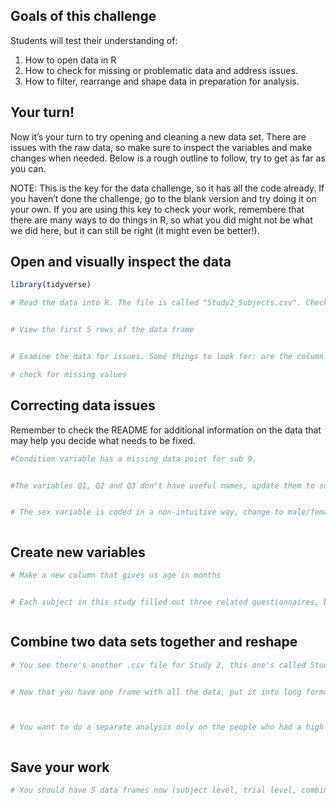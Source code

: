 ## Goals of this challenge

Students will test their understanding of:

1. How to open data in R
2. How to check for missing or problematic data and address issues.
3. How to filter, rearrange and shape data in preparation for analysis.

## Your turn!

Now it's your turn to try opening and cleaning a new data set. There are issues with the raw data, so make sure to inspect the variables and make changes when needed. Below is a rough outline to follow, try to get as far as you can.

NOTE: This is the key for the data challenge, so it has all the code already. If you haven't done the challenge, go to the blank version and try doing it on your own. If you are using this key to check your work, remembere that there are many ways to do things in R, so what you did might not be what we did here, but it can still be right (it might even be better!).


## Open and visually inspect the data

```r

library(tidyverse)

# Read the data into R. The file is called "Study2_Subjects.csv". Check out the separate "README_Study2.txt" file for information on the study and variables.


# View the first 5 rows of the data frame


# Examine the data for issues. Some things to look for: are the column names logical? Are there missing values? Do the variable types make sense? (ie does everything that's a factor make sense as a factor, and does everything that's numeric make sense as numeric?) Are there values that don't make sense? Fix any issues you find.

# check for missing values

```

## Correcting data issues

Remember to check the README for additional information on the data that may help you decide what needs to be fixed.

```r

#Condition variable has a missing data point for sub 9. 


#The variables Q1, Q2 and Q3 don't have useful names, update them to something useful


# The sex variable is coded in a non-intuitive way, change to male/female and make it a factor



```

## Create new variables

```r

# Make a new column that gives us age in months


# Each subject in this study filled out three related questionnaires, but these scores can be combined into a composite score by taking the mean. Create a new variable for this score.



```

## Combine two data sets together and reshape

```r

# You see there's another .csv file for Study 2, this one's called Study2_Trials.csv. Open it and take a look. This frame has the same 10 subjects, but now it has reaction time data from a task with 30 trials. Create a new data frame that combines this with your subject level information. 


# Now that you have one frame with all the data, put it into long format. Each subject should have one row for each trial.



# You want to do a separate analysis only on the people who had a high score on the anxiety questionnaire. Create a new data frame (in long format) with just the individuals who got 25 or higher. 



```

## Save your work

```r
# You should have 5 data frames now (subject level, trial level, combined, long format and the subset). Save them as a new .rda file for future use


```



